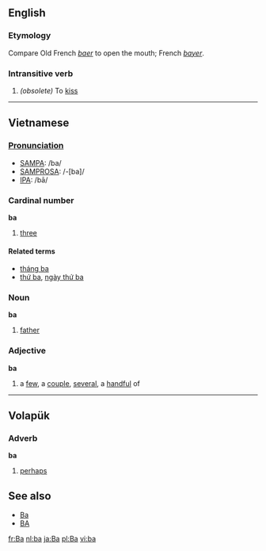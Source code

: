 ==English==
===Etymology===
Compare Old French ''[[baer]]'' to open the mouth; French ''[[bayer]]''.

===Intransitive verb===
#''(obsolete)'' To [[kiss]]

-----

== Vietnamese ==

=== [[Pronunciation]] ===
*[[SAMPA]]: /ba/
*[[SAMPROSA]]: /-[ba]/
*[[International Phonetic Alphabet|IPA]]: /bā/

=== Cardinal number ===
'''ba'''
#[[three]]

====Related terms====
*[[tháng ba]]
*[[thứ ba]], [[ngày thứ ba]]

===Noun===
'''ba'''
#[[father]]

=== Adjective ===
'''ba'''
#a [[few#Pronoun|few]], a [[couple]], [[several]], a [[handful]] of

-----

== Volapük ==
=== Adverb ===
'''ba'''
#[[perhaps]]

== See also ==
*[[Ba]]
*[[BA]]

[[fr:Ba]]
[[nl:ba]]
[[ja:Ba]]
[[pl:Ba]]
[[vi:ba]]